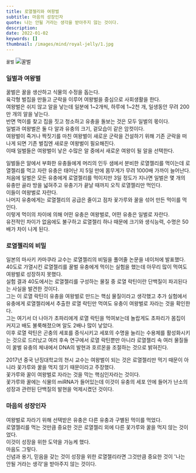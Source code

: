 ```yaml
---
title: 로열젤리와 여왕벌
subtitle: 마음의 성장인자
quote: 나는 안될 거라는 생각을 받아주지 않는 것이다.
description: 
date: 2022-01-02
keywords: []
thumbnail: /images/mind/royal-jelly/1.jpg
---
```


`꿀벌`
![꿀벌](/images/mind/royal-jelly/1.jpg)

### 일벌과 여왕벌

꿀벌은 꿀을 생산하고 식물의 수정을 돕는다.  
육각형 벌집을 만들고 군락을 이루어 여왕벌을 중심으로 사회생활을 한다.  
여왕벌은 쉬지 않고 알을 낳는데 일분에 1~2개씩, 하루에 1~2천 개, 일생동안 무려 200만 개의 알을 낳는다.  
반면 먹이를 찾고 집을 짓고 청소하고 유충을 돌보는 것은 모두 일벌의 몫이다.  
일벌과 여왕벌은 둘 다 알과 유충의 크기, 겉모습이 같은 암컷이다.  
여왕벌이 죽거나 짝짓기를 마친 여왕벌이 새로운 군락을 건설하기 위해 기존 군락을 떠나게 되면 기존 벌집엔 새로운 여왕벌이 필요해진다.  
이때 일벌들은 여왕벌이 낳은 수많은 알 중에서 새로운 여왕이 될 알을 선택한다.  
  
일벌들은 알에서 부화한 유충들에게 머리의 인두 샘에서 분비한 로열젤리를 먹이는데 로열젤리를 먹고 자란 유충은 태어난 지 5일 만에 몸무게가 무려 1000배 가까이 늘어난다.  
처음에 일벌은 모든 유충에게 로열젤리를 먹이지만 3일 정도가 지나면 일벌은 몇 개의 유충만 골라 방을 넓혀주고 유충기가 끝날 때까지 오직 로열젤리만 먹인다.  
이들이 여왕벌로 자란다.  
나머지 유충에게는 로열젤리의 공급은 줄이고 점차 꽃가루와 꿀을 섞어 만든 먹이를 먹인다.  
이렇게 먹이의 차이에 의해 어떤 유충은 여왕벌로, 어떤 유충은 일벌로 자란다.  
유전적인 차이가 없음에도 불구하고 로열젤리 하나 때문에 크기와 생식능력, 수명은 50배가 차이 나게 된다.  

### 로열젤리의 비밀

일본의 마사키 카마쿠라 교수는 로열젤리의 비밀을 풀어줄 논문을 네이처에 발표했다.  
40도로 가열시킨 로열젤리를 꿀벌 유충에게 먹이는 실험을 했는데 아무리 많이 먹여도 여왕벌로 성장하지 못했다.  
실험 결과 40도에서는 로열젤리를 구성하는 물질 중 로열 락틴이란 단백질이 파괴된다는 사실을 발견한 것이다.  
그는 이 로열 락틴이 유충을 여왕벌로 만드는 핵심 물질이라고 생각했고 추가 실험에서 유충에게 로열젤리에서 추출한 로열 락틴만 먹여도 유충이 여왕벌로 자라는 것을 확인한다.  
그는 여기서 더 나아가 초파리에게 로열 락틴을 먹여보는데 놀랍게도 초파리가 몸집이 커지고 배도 불룩해졌으며 알도 2배나 많이 낳았다.  
이후 로열 락틴은 곤충의 세포를 증식시키고 세포의 수명을 늘리는 수용체를 활성화시키는 것으로 드러났고 여러 후속 연구에서 로열 락틴뿐만 아니라 로열젤리 속 여러 물질들이 꿀벌 유충의 체내에서 DNA의 발현과 호르몬을 조절하는 것으로 밝혀진다.  
  
2017년 중국 난징대학교의 쳔시 교수는 여왕벌이 되는 것은 로열젤리만 먹기 때문이 아니라 꽃가루와 꿀을 먹지 않기 때문이라고 주장했다.  
꽃가루와 꿀이 여왕벌로 자라는 것을 막는 핵심인자라는 것이다.  
꽃가루와 꿀에는 식물의 miRNA가 들어있는데 이것이 유충의 세포 안에 들어가 난소의 성장과 관련된 단백질의 발현을 억제시켰던 것이다.  

### 마음의 성장인자

여왕벌로 자라기 위해 선택받은 유충은 다른 유충과 구별된 먹이를 먹었다.  
로열젤리를 먹는 것만큼 중요한 것은 로열젤리 외에 다른 꽃가루와 꿀을 먹지 않는 것이었다.  
이것이 성장을 위한 도약을 가능케 했다.  
마음도 그렇다.  
신념과 용기, 믿음을 갖는 것이 성장을 위한 로열젤리라면 그것만큼 중요한 것이 '나는 안될 거라는 생각'을 받아주지 않는 것이다.